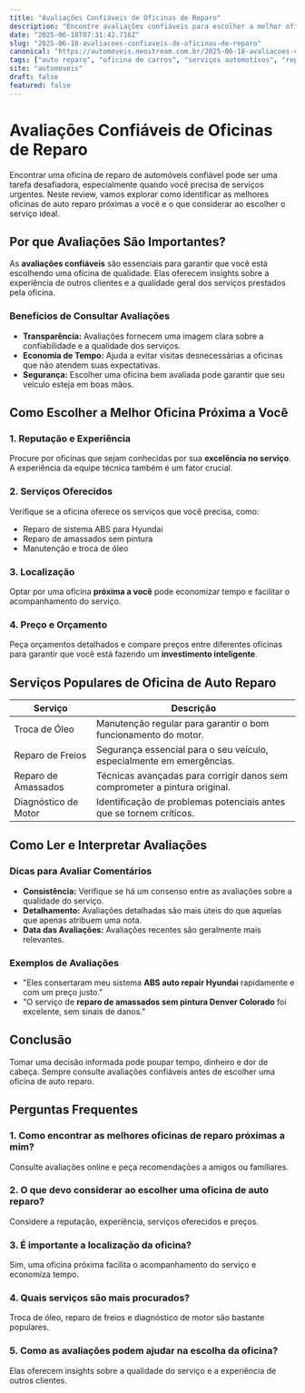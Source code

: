 ```yaml
---
title: "Avaliações Confiáveis de Oficinas de Reparo"
description: "Encontre avaliações confiáveis para escolher a melhor oficina de auto reparo perto de você. Melhores dicas e serviços disponíveis."
date: "2025-06-18T07:31:42.716Z"
slug: "2025-06-18-avaliacoes-confiaveis-de-oficinas-de-reparo"
canonical: "https://automoveis.neostream.com.br/2025-06-18-avaliacoes-confiaveis-de-oficinas-de-reparo"
tags: ["auto reparo", "oficina de carros", "serviços automotivos", "reparos confiáveis"]
site: "automoveis"
draft: false
featured: false
---
```


# Avaliações Confiáveis de Oficinas de Reparo

Encontrar uma oficina de reparo de automóveis confiável pode ser uma tarefa desafiadora, especialmente quando você precisa de serviços urgentes. Neste review, vamos explorar como identificar as melhores oficinas de auto reparo próximas a você e o que considerar ao escolher o serviço ideal.

## Por que Avaliações São Importantes?

As **avaliações confiáveis** são essenciais para garantir que você está escolhendo uma oficina de qualidade. Elas oferecem insights sobre a experiência de outros clientes e a qualidade geral dos serviços prestados pela oficina.

### Benefícios de Consultar Avaliações

- **Transparência:** Avaliações fornecem uma imagem clara sobre a confiabilidade e a qualidade dos serviços.
- **Economia de Tempo:** Ajuda a evitar visitas desnecessárias a oficinas que não atendem suas expectativas.
- **Segurança:** Escolher uma oficina bem avaliada pode garantir que seu veículo esteja em boas mãos.

## Como Escolher a Melhor Oficina Próxima a Você

### 1. Reputação e Experiência

Procure por oficinas que sejam conhecidas por sua **excelência no serviço**. A experiência da equipe técnica também é um fator crucial.

### 2. Serviços Oferecidos

Verifique se a oficina oferece os serviços que você precisa, como:

- Reparo de sistema ABS para Hyundai
- Reparo de amassados sem pintura
- Manutenção e troca de óleo

### 3. Localização

Optar por uma oficina **próxima a você** pode economizar tempo e facilitar o acompanhamento do serviço.

### 4. Preço e Orçamento

Peça orçamentos detalhados e compare preços entre diferentes oficinas para garantir que você está fazendo um **investimento inteligente**.

## Serviços Populares de Oficina de Auto Reparo

| Serviço | Descrição |
|---------|-----------|
| Troca de Óleo | Manutenção regular para garantir o bom funcionamento do motor. |
| Reparo de Freios | Segurança essencial para o seu veículo, especialmente em emergências. |
| Reparo de Amassados | Técnicas avançadas para corrigir danos sem comprometer a pintura original. |
| Diagnóstico de Motor | Identificação de problemas potenciais antes que se tornem críticos. |

## Como Ler e Interpretar Avaliações

### Dicas para Avaliar Comentários

- **Consistência:** Verifique se há um consenso entre as avaliações sobre a qualidade do serviço.
- **Detalhamento:** Avaliações detalhadas são mais úteis do que aquelas que apenas atribuem uma nota.
- **Data das Avaliações:** Avaliações recentes são geralmente mais relevantes.

### Exemplos de Avaliações

- "Eles consertaram meu sistema **ABS auto repair Hyundai** rapidamente e com um preço justo."
- "O serviço de **reparo de amassados sem pintura Denver Colorado** foi excelente, sem sinais de danos."

## Conclusão

Tomar uma decisão informada pode poupar tempo, dinheiro e dor de cabeça. Sempre consulte avaliações confiáveis antes de escolher uma oficina de auto reparo.

## Perguntas Frequentes

### 1. Como encontrar as melhores oficinas de reparo próximas a mim?

Consulte avaliações online e peça recomendações a amigos ou familiares.

### 2. O que devo considerar ao escolher uma oficina de auto reparo?

Considere a reputação, experiência, serviços oferecidos e preços.

### 3. É importante a localização da oficina?

Sim, uma oficina próxima facilita o acompanhamento do serviço e economiza tempo.

### 4. Quais serviços são mais procurados?

Troca de óleo, reparo de freios e diagnóstico de motor são bastante populares.

### 5. Como as avaliações podem ajudar na escolha da oficina?

Elas oferecem insights sobre a qualidade do serviço e a experiência de outros clientes.